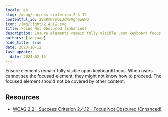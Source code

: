 ```yaml
---
locale: en
slug: /wcag/success-criterion-2-4-12
contentful_id: 2VmRmN7WGIJdWvVgh6wGNQ
icon: /img/light/2.4.12.svg
title: Focus Not Obscured (Enhanced)
description: Ensure elements remain fully visible upon keyboard focus. When users cannot see the focused element, they might not know how to proceed. The focused element should not be covered by other content.
authors: [janjaap]
hide_title: true
date: 2023-10-12
last_update:
  date: 2024-02-15
---
```


<Hero
  title="Focus Not Obscured (Enhanced)"
  image="/img/light/2.4.12.svg"
  alt="WCAG 2.4.12 - Logo"
  prefix="Success Criterion 2.4.12"
  suffix="Level AAA"
/>

Ensure elements remain fully visible upon keyboard focus. When users cannot see the focused element, they might not know how to proceed. The focused element should not be covered by other content.

## Resources

- [WCAG 2.2 - Success Criterion 2.4.12 - Focus Not Obscured (Enhanced)](https://www.w3.org/TR/WCAG22/#focus-not-obscured-enhanced)
